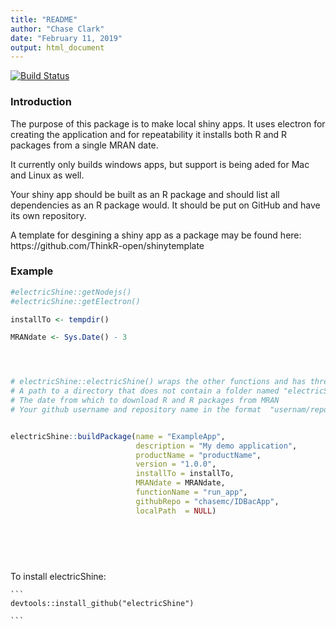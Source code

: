 ```yaml
---
title: "README"
author: "Chase Clark"
date: "February 11, 2019"
output: html_document
---
```



[![Build Status](https://travis-ci.org/chasemc/electricShine.svg?branch=master)](https://travis-ci.org/chasemc/electricShine)

### Introduction
The purpose of this package is to make local shiny apps. It uses electron for creating the application and for repeatability it installs both R and R packages from a single MRAN date.

It currently only builds windows apps, but support is being aded for Mac and Linux as well.

Your shiny app should be built as an R package and should list all dependencies as an R package would. It should be put on GitHub and have its own repository.

A template for desgining a shiny app as a package may be found here: https://github.com/ThinkR-open/shinytemplate


### Example
```r



#electricShine::getNodejs()
#electricShine::getElectron()

installTo <- tempdir()

MRANdate <- Sys.Date() - 3




# electricShine::electricShine() wraps the other functions and has three arguments:
# A path to a directory that does not contain a folder named "electricShine"
# The date from which to download R and R packages from MRAN
# Your github username and repository name in the format  "usernam/repo"  eg "tidyverse/ggplot2"


electricShine::buildPackage(name = "ExampleApp",
                            description = "My demo application",
                            productName = "productName",
                            version = "1.0.0",
                            installTo = installTo,
                            MRANdate = MRANdate,
                            functionName = "run_app",
                            githubRepo = "chasemc/IDBacApp", 
                            localPath  = NULL)
  
  
  
  
  
  ```
  
  To install electricShine:
    
    ```
    devtools::install_github("electricShine")
    
    ```
    
    
    
